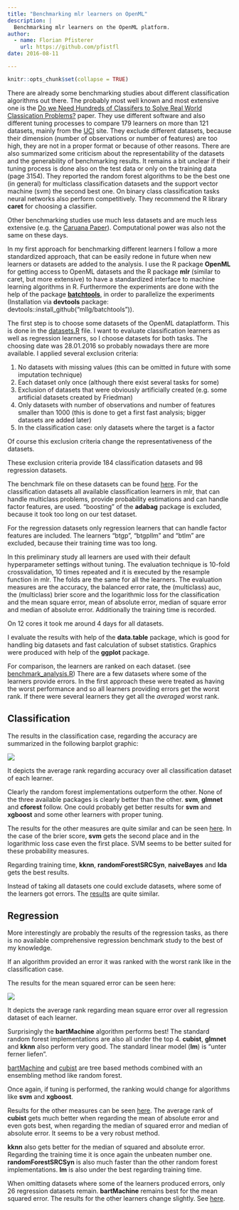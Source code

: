 ```yaml
---
title: "Benchmarking mlr learners on OpenML"
description: |
  Benchmarking mlr learners on the OpenML platform.
author:
  - name: Florian Pfisterer
    url: https://github.com/pfistfl
date: 2016-08-11

---
```


```r
knitr::opts_chunk$set(collapse = TRUE)
```

There are already some benchmarking studies about different classification algorithms out there. The probably most well known and
most extensive one is the
[Do we Need Hundreds of Classifers to Solve Real World Classication Problems?](http://www.jmlr.org/papers/volume15/delgado14a/source/delgado14a.pdf)
paper. They use different software and also different tuning processes to compare 179 learners on more than 121 datasets, mainly
from the [UCI](https://archive.ics.uci.edu/ml/datasets.html) site. They exclude different datasets, because their dimension
(number of observations or number of features) are too high, they are not in a proper format or because of other reasons.
There are also summarized some criticism about the representability of the datasets and the generability of benchmarking results.
It remains a bit unclear if their tuning process is done also on the test data or only on the training data (page 3154).
They reported the random forest algorithms to be the best one (in general) for multiclass classification datasets and
the support vector machine (svm) the second best one. On binary class classification tasks neural networks also perform
competitively. They recommend the R library **caret** for choosing a classifier.

Other benchmarking studies use much less datasets and are much less extensive (e.g. the
[Caruana Paper](https://www.cs.cornell.edu/~caruana/ctp/ct.papers/caruana.icml06.pdf)). Computational power was also not the same
on these days.

In my first approach for benchmarking different learners I follow a more standardized approach, that can be easily
redone in future when new learners or datasets are added to the analysis.
I use the R package **OpenML** for getting access to OpenML datasets and the R package **mlr** (similar to caret, but more extensive) to have a standardized interface to machine learning algorithms in R.
Furthermore the experiments are done with the help of the package [**batchtools**](https://github.com/mllg/batchtools),
in order to parallelize the experiments (Installation via **devtools** package: devtools::install_github("mllg/batchtools")).

The first step is to choose some datasets of the OpenML dataplatform. This is done in the [datasets.R](https://github.com/PhilippPro/benchmark-mlr-openml/blob/master/code/datasets.R)
file. I want to evaluate classification learners as well as regression learners, so I choose datasets for both tasks.
The choosing date was 28.01.2016 so probably nowadays there are more available. I applied several exclusion criteria:

1. No datasets with missing values (this can be omitted in future with some imputation technique)
2. Each dataset only once (although there exist several tasks for some)
3. Exclusion of datasets that were obviously artificially created (e.g. some artificial datasets created by Friedman)
4. Only datasets with number of observations and number of features smaller than 1000 (this is done to get a first fast analysis;
bigger datasets are added later)
5. In the classification case: only datasets where the target is a factor

Of course this exclusion criteria change the representativeness of the datasets.

These exclusion criteria provide 184 classification datasets and 98 regression datasets.

The benchmark file on these datasets can be found
[here](https://github.com/PhilippPro/benchmark-mlr-openml/blob/master/code/benchmark.R).
For the classification datasets all available classification learners in mlr, that
can handle multiclass problems, provide probability estimations and can handle factor features, are used. "boosting" of the
**adabag** package is excluded, because it took too long on our test dataset.

For the regression datasets only regression learners that can handle factor features are included.
The learners "btgp", "btgpllm" and "btlm" are excluded, because their training time was too long.

In this preliminary study all learners are used with their default hyperparameter settings without tuning.
The evaluation technique is 10-fold crossvalidation, 10 times repeated and it is executed by the resample function
in mlr. The folds are the same for all the learners. The evaluation measures are the accuracy, the balanced error rate,
the (multiclass) auc, the (multiclass) brier score and the logarithmic loss for the classification and
the mean square error, mean of absolute error, median of square error and median of absolute error. Additionally the
training time is recorded.

On 12 cores it took me around 4 days for all datasets.

I evaluate the results with help of the **data.table** package, which is good for handling big datasets and fast calculation
of subset statistics. Graphics were produced with help of the **ggplot** package.

For comparison, the learners are ranked on each dataset. (see [benchmark_analysis.R](https://github.com/PhilippPro/benchmark-mlr-openml/blob/master/code/benchmark_analysis.R))
There are a few datasets where some of the learners provide errors.
In the first approach these were treated as having the worst performance and so all learners providing errors get the worst rank.
If there were several learners they get all the *averaged* worst rank.

## Classification

The results in the classification case, regarding the accuracy are summarized in the following barplot graphic:

![](1_best_algo_classif_with_na_rank.png)

It depicts the average rank regarding accuracy over all classification dataset of each learner.

Clearly the random forest implementations outperform the other. None of the three available packages is clearly better than the other. **svm**, **glmnet** and **cforest** follow. One could probably get better results for **svm** and **xgboost** and some other learners with proper tuning.

The results for the other measures are quite similar and can be seen [here](https://github.com/PhilippPro/benchmark-mlr-openml/blob/master/results/best_algo_classif_rank.pdf).
In the case of the brier score, **svm** gets the second place and in the logarithmic loss case even the first place. SVM seems to be better suited for these probability measures.

Regarding training time, **kknn**, **randomForestSRCSyn**, **naiveBayes** and **lda** gets the best results.

Instead of taking all datasets one could exclude datasets, where some of the learners got errors. The [results](https://github.com/PhilippPro/benchmark-mlr-openml/blob/master/results/best_algo_classif_rank.pdf) are quite similar.

## Regression

More interestingly are probably the results of the regression tasks, as there is no available comprehensive regression benchmark study to the best of my knowledge.

If an algorithm provided an error it was ranked with the worst rank like in the classification case.

The results for the mean squared error can be seen here:

![](1_best_algo_regr_with_na_rank.png)

It depicts the average rank regarding mean square error over all regression dataset of each learner.

Surprisingly the **bartMachine** algorithm performs best! The standard random forest implementations are also all under the top 4.
**cubist**, **glmnet** and **kknn** also perform very good. The standard linear model (**lm**) is "unter ferner liefen".

[bartMachine](https://arxiv.org/pdf/1312.2171.pdf) and [cubist](https://cran.r-project.org/web/packages/Cubist/vignettes/cubist.pdf) are tree based methods combined with an ensembling method like random forest.

Once again, if tuning is performed, the ranking would change for algorithms like **svm** and **xgboost**.

Results for the other measures can be seen [here](https://github.com/PhilippPro/benchmark-mlr-openml/blob/master/results/best_algo_regr_with_na_rank.pdf).
The average rank of **cubist** gets much better when regarding the mean of absolute error and even gots best, when regarding the median of squared error and median of absolute error. It seems to be a very robust method.

**kknn** also gets better for the median of squared and absolute error. Regarding the training time it is once again the unbeaten number one. **randomForestSRCSyn** is also much faster than the other random forest implementations. **lm** is also under the best regarding training time.

When omitting datasets where some of the learners produced errors, only 26 regression datasets remain. **bartMachine** remains best for the mean squared error. The results for the other learners change slightly. See [here](https://github.com/PhilippPro/benchmark-mlr-openml/blob/master/results/best_algo_regr_rank.pdf).


